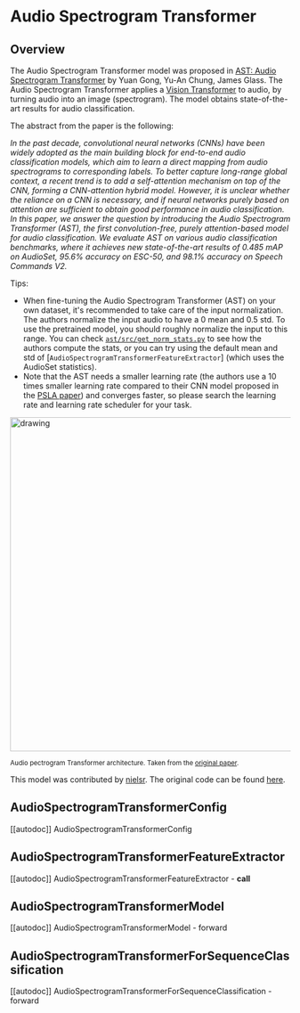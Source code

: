 <!--Copyright 2022 The HuggingFace Team. All rights reserved.

Licensed under the Apache License, Version 2.0 (the "License"); you may not use this file except in compliance with
the License. You may obtain a copy of the License at

http://www.apache.org/licenses/LICENSE-2.0

Unless required by applicable law or agreed to in writing, software distributed under the License is distributed on
an "AS IS" BASIS, WITHOUT WARRANTIES OR CONDITIONS OF ANY KIND, either express or implied. See the License for the
specific language governing permissions and limitations under the License.
-->

# Audio Spectrogram Transformer

## Overview

The Audio Spectrogram Transformer model was proposed in [AST: Audio Spectrogram Transformer](https://arxiv.org/abs/2104.01778) by Yuan Gong, Yu-An Chung, James Glass.
The Audio Spectrogram Transformer applies a [Vision Transformer](vit) to audio, by turning audio into an image (spectrogram). The model obtains state-of-the-art results
for audio classification.

The abstract from the paper is the following:

*In the past decade, convolutional neural networks (CNNs) have been widely adopted as the main building block for end-to-end audio classification models, which aim to learn a direct mapping from audio spectrograms to corresponding labels. To better capture long-range global context, a recent trend is to add a self-attention mechanism on top of the CNN, forming a CNN-attention hybrid model. However, it is unclear whether the reliance on a CNN is necessary, and if neural networks purely based on attention are sufficient to obtain good performance in audio classification. In this paper, we answer the question by introducing the Audio Spectrogram Transformer (AST), the first convolution-free, purely attention-based model for audio classification. We evaluate AST on various audio classification benchmarks, where it achieves new state-of-the-art results of 0.485 mAP on AudioSet, 95.6% accuracy on ESC-50, and 98.1% accuracy on Speech Commands V2.*

Tips:

- When fine-tuning the Audio Spectrogram Transformer (AST) on your own dataset, it's recommended to take care of the input normalization.
The authors normalize the input audio to have a 0 mean and 0.5 std. To use the pretrained model, you should roughly normalize the input to
this range. You can check [`ast/src/get_norm_stats.py`](https://github.com/YuanGongND/ast/blob/master/src/get_norm_stats.py) to see how
the authors compute the stats, or you can try using the default mean and std of [`AudioSpectrogramTransformerFeatureExtractor`] (which uses the
AudioSet statistics).
- Note that the AST needs a smaller learning rate (the authors use a 10 times smaller learning rate compared to their CNN model proposed in the
[PSLA paper](https://arxiv.org/abs/2102.01243)) and converges faster, so please search the learning rate and learning rate scheduler for your task.

<img src="https://huggingface.co/datasets/huggingface/documentation-images/resolve/main/transformers/model_doc/audio_spectogram_transformer_architecture.png"
alt="drawing" width="600"/>

<small> Audio pectrogram Transformer architecture. Taken from the <a href="https://arxiv.org/abs/2104.01778">original paper</a>.</small>

This model was contributed by [nielsr](https://huggingface.co/nielsr).
The original code can be found [here](https://github.com/YuanGongND/ast).


## AudioSpectrogramTransformerConfig

[[autodoc]] AudioSpectrogramTransformerConfig

## AudioSpectrogramTransformerFeatureExtractor

[[autodoc]] AudioSpectrogramTransformerFeatureExtractor
    - __call__

## AudioSpectrogramTransformerModel

[[autodoc]] AudioSpectrogramTransformerModel
    - forward

## AudioSpectrogramTransformerForSequenceClassification

[[autodoc]] AudioSpectrogramTransformerForSequenceClassification
    - forward